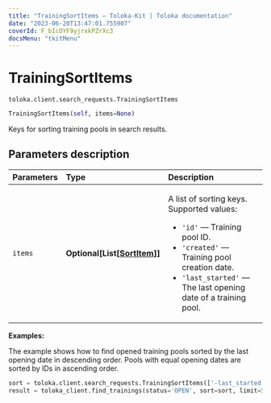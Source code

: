 ```yaml
---
title: "TrainingSortItems — Toloka-Kit | Toloka documentation"
date: "2023-06-20T13:47:01.755907"
coverId: F_bIcOYF9yjrxkPZrXc3
docsMenu: "tkitMenu"
---
```


# TrainingSortItems

`toloka.client.search_requests.TrainingSortItems`

```python
TrainingSortItems(self, items=None)
```

Keys for sorting training pools in search results.

## Parameters description

| Parameters | Type | Description |
| :----------| :----| :-----------|
`items`|**Optional\[List\[[SortItem](/docs/toloka-kit/reference/toloka.client.search_requests.TrainingSortItems.SortItem)\]\]**|<p>A list of sorting keys. Supported values:</p> <ul> <li>`'id'` — Training pool ID.</li> <li>`'created'` — Training pool creation date.</li> <li>`'last_started'` — The last opening date of a training pool.</li> </ul>

**Examples:**

The example shows how to find opened training pools sorted by the last opening date in descending order. Pools with equal opening dates are sorted by IDs in ascending order.

```python
sort = toloka.client.search_requests.TrainingSortItems(['-last_started', 'id'])
result = toloka_client.find_trainings(status='OPEN', sort=sort, limit=50)
```